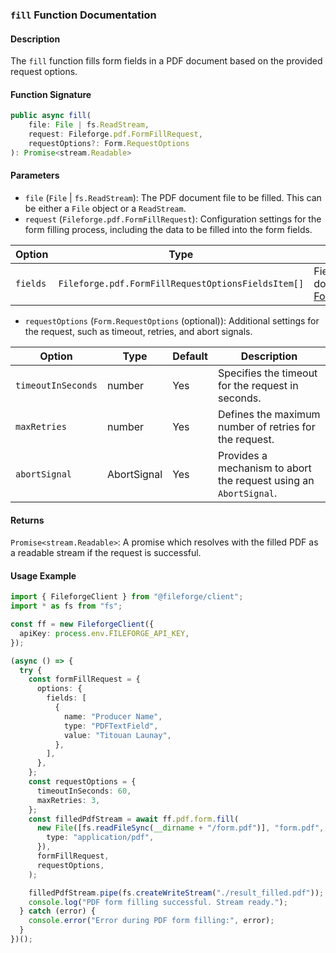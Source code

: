 ### `fill` Function Documentation

#### Description

The `fill` function fills form fields in a PDF document based on the provided request options. 

#### Function Signature

```typescript
public async fill(
    file: File | fs.ReadStream,
    request: Fileforge.pdf.FormFillRequest,
    requestOptions?: Form.RequestOptions
): Promise<stream.Readable>
```

#### Parameters

- `file` (`File` | `fs.ReadStream`): The PDF document file to be filled. This can be either a `File` object or a `ReadStream`.
- `request` (`Fileforge.pdf.FormFillRequest`): Configuration settings for the form filling process, including the data to be filled into the form fields.

| Option  | Type                                              | Description                                 |
|---------|---------------------------------------------------|---------------------------------------------|
| `fields`| `Fileforge.pdf.FormFillRequestOptionsFieldsItem[]` | Fields to fill or change in the PDF document. See details on [FormFillRequestOptionsFieldsItem](/sdk-reference/node/pdf/form/types/formFillRequestOptionsFieldsItem)|


- `requestOptions` (`Form.RequestOptions` (optional)): Additional settings for the request, such as timeout, retries, and abort signals.

| Option              | Type                   | Default | Description                                                                     |
|---------------------|------------------------|---------|---------------------------------------------------------------------------------|
| `timeoutInSeconds`  | number                 | Yes     | Specifies the timeout for the request in seconds.                               |
| `maxRetries`        | number                 | Yes     | Defines the maximum number of retries for the request.                          |
| `abortSignal`       | AbortSignal            | Yes     | Provides a mechanism to abort the request using an `AbortSignal`.               |

#### Returns

`Promise<stream.Readable>`: A promise which resolves with the filled PDF as a readable stream if the request is successful.

#### Usage Example

```typescript
import { FileforgeClient } from "@fileforge/client";
import * as fs from "fs";

const ff = new FileforgeClient({
  apiKey: process.env.FILEFORGE_API_KEY,
});

(async () => {
  try {
    const formFillRequest = {
      options: {
        fields: [
          {
            name: "Producer Name",
            type: "PDFTextField",
            value: "Titouan Launay",
          },
        ],
      },
    };
    const requestOptions = {
      timeoutInSeconds: 60,
      maxRetries: 3,
    };
    const filledPdfStream = await ff.pdf.form.fill(
      new File([fs.readFileSync(__dirname + "/form.pdf")], "form.pdf", {
        type: "application/pdf",
      }),
      formFillRequest,
      requestOptions,
    );

    filledPdfStream.pipe(fs.createWriteStream("./result_filled.pdf"));
    console.log("PDF form filling successful. Stream ready.");
  } catch (error) {
    console.error("Error during PDF form filling:", error);
  }
})();
```
